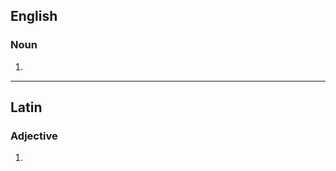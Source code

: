 {{also|Afghanis}}

==English==

===Noun===
{{head|en|noun form}}

# {{plural of|en|afghani}}

----

==Latin==

===Adjective===
{{la-adj-form|afghanīs}}

# {{inflection of|la|afghanus||dat//abl|m//f//n|p}}